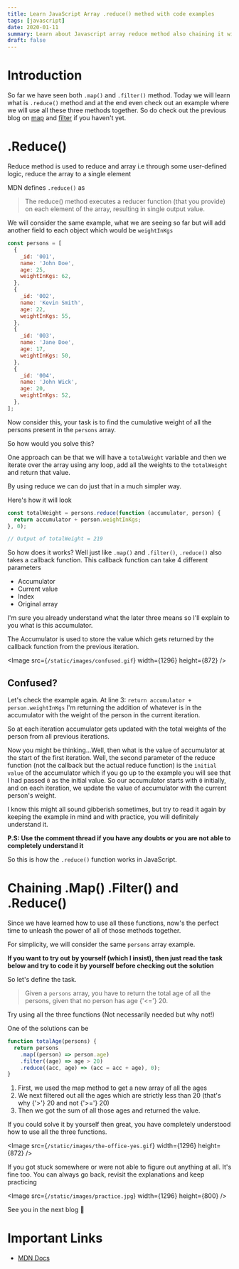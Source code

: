 ```yaml
---
title: Learn JavaScript Array .reduce() method with code examples
tags: [javascript]
date: 2020-01-11
summary: Learn about Javascript array reduce method also chaining it with map and filter
draft: false
---
```


# Introduction

So far we have seen both `.map()` and `.filter()` method. Today we will learn what is `.reduce()` method and at the end even check out an example where we will use all these three methods together. So do check out the previous blog on [map](/blog/learn-map-method-in-javascript-with-code-examples) and [filter](/blog/learn-filter-method-in-javascript-with-code-examples) if you haven't yet.

# .Reduce()

Reduce method is used to reduce and array i.e through some user-defined logic, reduce the array to a single element

MDN defines `.reduce()` as

> The reduce() method executes a reducer function (that you provide) on each element of the array, resulting in single output value.

We will consider the same example, what we are seeing so far but will add another field to each object which would be `weightInKgs`

```javascript
const persons = [
  {
    _id: '001',
    name: 'John Doe',
    age: 25,
    weightInKgs: 62,
  },
  {
    _id: '002',
    name: 'Kevin Smith',
    age: 22,
    weightInKgs: 55,
  },
  {
    _id: '003',
    name: 'Jane Doe',
    age: 17,
    weightInKgs: 50,
  },
  {
    _id: '004',
    name: 'John Wick',
    age: 20,
    weightInKgs: 52,
  },
];
```

Now consider this, your task is to find the cumulative weight of all the persons present in the `persons` array.

So how would you solve this?

One approach can be that we will have a `totalWeight` variable and then we iterate over the array using any loop, add all the weights to the `totalWeight` and return that value.

By using reduce we can do just that in a much simpler way.

Here's how it will look

```javascript
const totalWeight = persons.reduce(function (accumulator, person) {
  return accumulator + person.weightInKgs;
}, 0);

// Output of totalWeight = 219
```

So how does it works?
Well just like `.map()` and `.filter()`, `.reduce()` also takes a callback function. This callback function can take 4 different parameters

- Accumulator
- Current value
- Index
- Original array

I'm sure you already understand what the later three means so I'll explain to you what is this accumulator.

The Accumulator is used to store the value which gets returned by the callback function from the previous iteration.

<Image src={`/static/images/confused.gif`} width={1296} height={872} />

## Confused?

Let's check the example again. At line 3: `return accumulator + person.weightInKgs` I'm returning the addition of whatever is in the accumulator with the weight of the person in the current iteration.

So at each iteration accumulator gets updated with the total weights of the person from all previous iterations.

Now you might be thinking...Well, then what is the value of accumulator at the start of the first iteration. Well, the second parameter of the reduce function (not the callback but the actual reduce function) is the `initial value` of the accumulator which if you go up to the example you will see that I had passed `0` as the initial value. So our accumulator starts with `0` initially, and on each iteration, we update the value of accumulator with the current person's weight.

I know this might all sound gibberish sometimes, but try to read it again by keeping the example in mind and with practice, you will definitely understand it.

**P.S: Use the comment thread if you have any doubts or you are not able to completely understand it**

So this is how the `.reduce()` function works in JavaScript.

# Chaining .Map() .Filter() and .Reduce()

Since we have learned how to use all these functions, now's the perfect time to unleash the power of all of those methods together.

For simplicity, we will consider the same `persons` array example.

<b>
  If you want to try out by yourself (which I insist), then just read the task below and try to code it by yourself
  before checking out the solution
</b>

So let's define the task.

> Given a `persons` array, you have to return the total age of all the persons, given that no person has age {'<='} 20.

Try using all the three functions (Not necessarily needed but why not!)

One of the solutions can be

```javascript
function totalAge(persons) {
  return persons
    .map((person) => person.age)
    .filter((age) => age > 20)
    .reduce((acc, age) => (acc = acc + age), 0);
}
```

1. First, we used the map method to get a new array of all the ages
2. We next filtered out all the ages which are strictly less than 20 (that's why {'>'} 20 and not {'>='} 20)
3. Then we got the sum of all those ages and returned the value.

If you could solve it by yourself then great, you have completely understood how to use all the three functions.

<Image src={`/static/images/the-office-yes.gif`} width={1296} height={872} />

If you got stuck somewhere or were not able to figure out anything at all. It's fine too. You can always go back, revisit the explanations and keep practicing

<Image src={`/static/images/practice.jpg`} width={1296} height={800} />

See you in the next blog 👋

# Important Links

- [MDN Docs](https://developer.mozilla.org/en-US/docs/Web/JavaScript/Reference/Global_Objects/Array/reduce)
